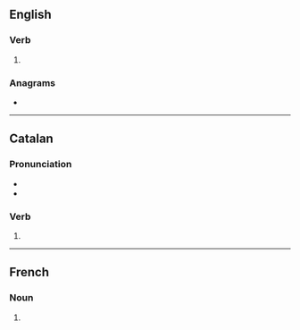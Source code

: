==English==

===Verb===
{{head|en|verb form}}

# {{en-third-person singular of|rebut}}

===Anagrams===
* {{anagrams|en|a=berstu|Buster|Strube|Stuber|brutes|burets|buster|surbet|tubers}}

----

==Catalan==

===Pronunciation===
* {{ca-IPA}}
* {{rhymes|ca|uts}}

===Verb===
{{head|ca|past participle|g=m-p}}

# {{ca-verb form of|g=mpl|m=ptc|t=past|rebre}}

----

==French==

===Noun===
{{head|fr|noun form|g=?}}

# {{plural of|fr|rebut}}